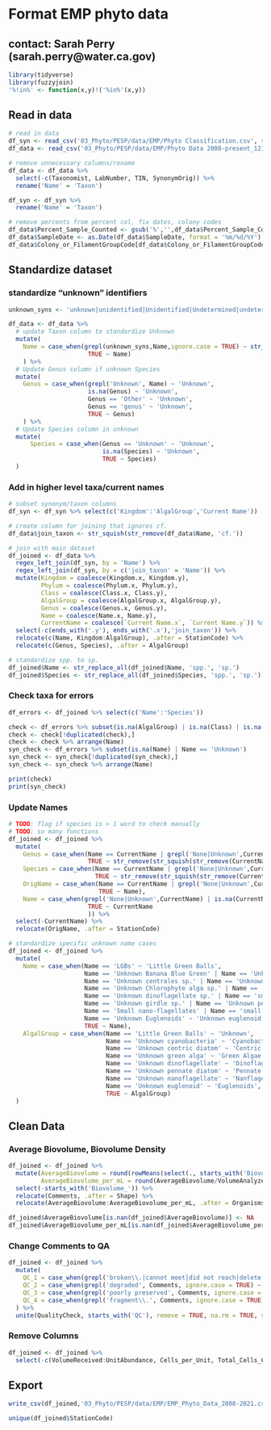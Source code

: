 # Format EMP phyto data
## contact: Sarah Perry (sarah.perry@water.ca.gov)
```r
library(tidyverse)
library(fuzzyjoin)
'%!in%' <- function(x,y)!('%in%'(x,y))
```

## Read in data
```r
# read in data
df_syn <- read_csv('03_Phyto/PESP/data/EMP/Phyto Classification.csv', show_col_types = FALSE)
df_data <- read_csv('03_Phyto/PESP/data/EMP/Phyto Data 2008-present_121522.csv', show_col_types = FALSE)

# remove unnecessary columns/rename
df_data <- df_data %>%
  select(-c(Taxonomist, LabNumber, TIN, SynonymOrig)) %>%
  rename('Name' = 'Taxon')

df_syn <- df_syn %>%
  rename('Name' = 'Taxon')

# remove percents from percent col, fix dates, colony codes
df_data$Percent_Sample_Counted <- gsub('%','',df_data$Percent_Sample_Counted)
df_data$SampleDate <- as.Date(df_data$SampleDate, format = '%m/%d/%Y')
df_data$Colony_or_FilamentGroupCode[df_data$Colony_or_FilamentGroupCode == 'n/p'] <- NA_character_
```

## Standardize dataset
### standardize "unknown" identifiers
```r
unknown_syns <- 'unknown|unidentified|Unidentified|Undetermined|undetermined'

df_data <- df_data %>%
  # update Taxon column to standardize Unknown
  mutate(
    Name = case_when(grepl(unknown_syns,Name,ignore.case = TRUE) ~ str_replace_all(Name, unknown_syns, 'Unknown'),
                      TRUE ~ Name)
    ) %>%
  # Update Genus column if unknown Species
  mutate(
    Genus = case_when(grepl('Unknown', Name) ~ 'Unknown',
                      is.na(Genus) ~ 'Unknown',
                      Genus == 'Other' ~ 'Unknown',
                      Genus == 'genus' ~ 'Unknown',
                      TRUE ~ Genus)
    ) %>%
  # Update Species column in unknown
  mutate(
      Species = case_when(Genus == 'Unknown' ~ 'Unknown',
                          is.na(Species) ~ 'Unknown',
                          TRUE ~ Species)
  )
```

### Add in higher level taxa/current names
```r
# subset synonym/taxon columns
df_syn <- df_syn %>% select(c('Kingdom':'AlgalGroup','Current Name'))

# create column for joining that ignores cf.
df_data$join_taxon <- str_squish(str_remove(df_data$Name, 'cf.'))

# join with main dataset
df_joined <- df_data %>%
  regex_left_join(df_syn, by = 'Name') %>%
  regex_left_join(df_syn, by = c('join_taxon' = 'Name')) %>%
  mutate(Kingdom = coalesce(Kingdom.x, Kingdom.y),
         Phylum = coalesce(Phylum.x, Phylum.y),
         Class = coalesce(Class.x, Class.y),
         AlgalGroup = coalesce(AlgalGroup.x, AlgalGroup.y),
         Genus = coalesce(Genus.x, Genus.y),
         Name = coalesce(Name.x, Name.y),
         CurrentName = coalesce(`Current Name.x`, `Current Name.y`)) %>%
  select(-c(ends_with('.y'), ends_with('.x'),'join_taxon')) %>%
  relocate(c(Name, Kingdom:AlgalGroup), .after = StationCode) %>%
  relocate(c(Genus, Species), .after = AlgalGroup)

# standardize spp. to sp.
df_joined$Name <- str_replace_all(df_joined$Name, 'spp.', 'sp.')
df_joined$Species <- str_replace_all(df_joined$Species, 'spp.', 'sp.')
```

### Check taxa for errors
```r
df_errors <- df_joined %>% select(c('Name':'Species'))

check <- df_errors %>% subset(is.na(AlgalGroup) | is.na(Class) | is.na(Phylum) | is.na(Kingdom) | is.na(Genus) | is.na(Species))
check <- check[!duplicated(check),]
check <- check %>% arrange(Name)
syn_check <- df_errors %>% subset(is.na(Name) | Name == 'Unknown')
syn_check <- syn_check[!duplicated(syn_check),]
syn_check <- syn_check %>% arrange(Name)

print(check)
print(syn_check)
```

### Update Names
```r
# TODO: flag if species is > 1 word to check manually
# TODO: so many functions
df_joined <- df_joined %>%
  mutate(
    Genus = case_when(Name == CurrentName | grepl('None|Unknown',CurrentName) | is.na(CurrentName) ~ Genus,
                      TRUE ~ str_remove(str_squish(str_remove(CurrentName, 'cf.')), ' .*')),
    Species = case_when(Name == CurrentName | grepl('None|Unknown',CurrentName) | is.na(CurrentName) ~ Species,
                        TRUE ~ str_remove(str_squish(str_remove(CurrentName, 'cf.')), '.*? ')),
    OrigName = case_when(Name == CurrentName | grepl('None|Unknown',CurrentName) | is.na(CurrentName) ~ NA_character_,
                         TRUE ~ Name),
    Name = case_when(grepl('None|Unknown',CurrentName) | is.na(CurrentName) ~ Name,
                      TRUE ~ CurrentName
                      )) %>%
  select(-CurrentName) %>%
  relocate(OrigName, .after = StationCode)

# standardize specific unknown name cases
df_joined <- df_joined %>%
  mutate(
    Name = case_when(Name == 'LGBs' ~ 'Little Green Balls',
                     Name == 'Unknown Banana Blue Green' | Name == 'Unknown Cyanobacteria sp.' ~ 'Unknown cyanobacterium',
                     Name == 'Unknown centrales sp.' | Name == 'Unknown centric sp.' | Name == 'Unknown Centric diatom'  ~ 'Unknown centric diatom',
                     Name == 'Unknown Chlorophyte alga sp.' | Name == 'Unknown Chlorophyte filament' ~ 'Unknown green alga',
                     Name == 'Unknown dinoflagellate sp.' | Name == 'small dinoflagellates'~ 'Unknown dinoflagellate',
                     Name == 'Unknown girdle sp.' | Name == 'Unknown pennales sp.' | Name == 'Unknown pennate girdle sp.' ~ 'Unknown pennate diatom',
                     Name == 'Small nano-flagellates' | Name == 'small nano-flagellates' ~ 'Unknown nanoflagellate',
                     Name == 'Unknown Euglenoids' ~ 'Unknown euglenoid',
                     TRUE ~ Name),
    AlgalGroup = case_when(Name == 'Little Green Balls' ~ 'Unknown',
                           Name == 'Unknown cyanobacteria' ~ 'Cyanobacteria',
                           Name == 'Unknown centric diatom' ~ 'Centric Diatoms',
                           Name == 'Unknown green alga' ~ 'Green Algae',
                           Name == 'Unknown dinoflagellate' ~ 'Dinoflagellates',
                           Name == 'Unknown pennate diatom' ~ 'Pennate Diatoms',
                           Name == 'Unknown nanoflagellate' ~ 'Nanflagellates',
                           Name == 'Unknown euglenoid' ~ 'Euglenoids',
                           TRUE ~ AlgalGroup)
  )
```

## Clean Data
### Average Biovolume, Biovolume Density
```r
df_joined <- df_joined %>%
  mutate(AverageBiovolume = round(rowMeans(select(., starts_with('Biovolume')), na.rm = TRUE),2),
         AverageBiovolume_per_mL = round(AverageBiovolume/VolumeAnalyzed,2)) %>%
  select(-starts_with('Biovolume_')) %>%
  relocate(Comments, .after = Shape) %>%
  relocate(AverageBiovolume:AverageBiovolume_per_mL, .after = Organisms_per_mL)

df_joined$AverageBiovolume[is.nan(df_joined$AverageBiovolume)] <- NA
df_joined$AverageBiovolume_per_mL[is.nan(df_joined$AverageBiovolume_per_mL)] <- NA
```

### Change Comments to QA
```r
df_joined <- df_joined %>%
  mutate(
    QC_1 = case_when(grepl('broken\\.|cannot meet|did not reach|delete', Comments, ignore.case = TRUE) ~ 'BadData'),
    QC_2 = case_when(grepl('degraded', Comments, ignore.case = TRUE) ~ 'Degraded'),
    QC_3 = case_when(grepl('poorly preserved', Comments, ignore.case = TRUE) ~ 'PoorlyPreserved'),
    QC_4 = case_when(grepl('fragment\\.', Comments, ignore.case = TRUE) ~ 'Fragmented')
  ) %>%
  unite(QualityCheck, starts_with('QC'), remove = TRUE, na.rm = TRUE, sep = ' ')
```

### Remove Columns
```r
df_joined <- df_joined %>%
  select(-c(VolumeReceived:UnitAbundance, Cells_per_Unit, Total_Cells_Counted, Comments))
```

## Export
```r
write_csv(df_joined,'03_Phyto/PESP/data/EMP/EMP_Phyto_Data_2008-2021.csv')
```

```r
unique(df_joined$StationCode)
```

